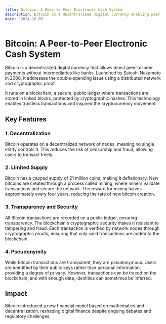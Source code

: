 ```yaml
---
title: Bitcoin: A Peer-to-Peer Electronic Cash System
description: Bitcoin is a decentralized digital currency enabling peer-to-peer transactions without intermediaries.
date: '2024-16-05'
---
```


# Bitcoin: A Peer-to-Peer Electronic Cash System

Bitcoin is a decentralized digital currency that allows direct peer-to-peer payments without intermediaries like banks. Launched by Satoshi Nakamoto in 2008, it addresses the double-spending issue using a distributed network and cryptographic proof.

It runs on a blockchain, a secure, public ledger where transactions are stored in linked blocks, protected by cryptographic hashes. This technology enables trustless transactions and inspired the cryptocurrency movement.

## Key Features

### 1. Decentralization

Bitcoin operates on a decentralized network of nodes, meaning no single entity controls it. This reduces the risk of censorship and fraud, allowing users to transact freely.

### 2. Limited Supply

Bitcoin has a capped supply of 21 million coins, making it deflationary. New bitcoins are created through a process called mining, where miners validate transactions and secure the network. The reward for mining halves approximately every four years, reducing the rate of new bitcoin creation.

### 3. Transparency and Security

All Bitcoin transactions are recorded on a public ledger, ensuring transparency. The blockchain's cryptographic security makes it resistant to tampering and fraud. Each transaction is verified by network nodes through cryptographic proofs, ensuring that only valid transactions are added to the blockchain.

### 4. Pseudonymity

While Bitcoin transactions are transparent, they are pseudonymous. Users are identified by their public keys rather than personal information, providing a degree of privacy. However, transactions can be traced on the blockchain, and with enough data, identities can sometimes be inferred.

## Impact

Bitcoin introduced a new financial model based on mathematics and decentralization, reshaping digital finance despite ongoing debates and regulatory challenges.
